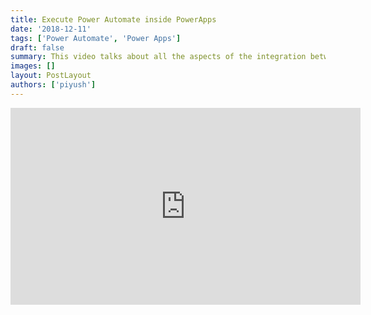 ```yaml
---
title: Execute Power Automate inside PowerApps
date: '2018-12-11'
tags: ['Power Automate', 'Power Apps']
draft: false
summary: This video talks about all the aspects of the integration between Microsoft Flow and Microsoft Powerapps
images: []
layout: PostLayout
authors: ['piyush']
---
```


<iframe
  width="560"
  height="315"
  src="https://www.youtube.com/embed/fupm3GVKaq8"
  title="YouTube video player"
  frameBorder="0"
  allow="accelerometer; autoplay; clipboard-write; encrypted-media; gyroscope; picture-in-picture"
  allowFullScreen
/>

This video talks about all the aspects of the integration between Microsoft Flow and Microsoft Powerapps

Since this is a short video, here is the high-level agenda of what is included

- Adding Flow in PowerApp
- Executing flow via a press of a button
- Scenario which outputs the result of flow execution back to the PowerApp for any further processing
